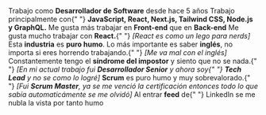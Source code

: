 <TextWithEmoji emoji="👨‍💼">
  Trabajo como <strong>Desarrollador de Software</strong> desde hace 5 años
</TextWithEmoji>
<TextWithEmoji emoji="🛠️">
  Trabajo principalmente con{" "}
  <strong>JavaScript, React, Next.js, Tailwind CSS, Node.js y GraphQL.</strong> Me gusta
  más trabajar en <strong>Front-end</strong> que en <strong>Back-end</strong>
</TextWithEmoji>
<TextWithEmoji emoji="🤓">
  Me gusta mucho trabajar con <strong>React.</strong>{" "}
  <i>[React es como un lego para nerds]</i>
</TextWithEmoji>
<TextWithEmoji emoji="👀">
  Esta <strong>industria</strong> es <strong>puro humo</strong>. Lo más importante es
  saber <strong>inglés</strong>, no importa si eres horrendo trabajando.{" "}
  <i>[Me va mal con el inglés]</i>
</TextWithEmoji>
<TextWithEmoji emoji="😐">
  Constantemente tengo el <strong>síndrome del impostor</strong> y siento que no se nada.{" "}
  <i>
    [En mi actual trabajo fui <strong>Desarrollador Senior</strong> y ahora soy{" "}
    <strong>Tech Lead</strong> y no se como lo logré]
  </i>
</TextWithEmoji>
<TextWithEmoji emoji="😴">
  <strong>Scrum</strong> es puro humo y muy sobrevalorado.{" "}
  <i>
    [Fui <strong>Scrum Master</strong>, ya se me venció la certificación entonces todo lo
    que sabía automaticámente se me olvidó]
  </i>
</TextWithEmoji>
<TextWithEmoji emoji="🤡">
  Al entrar <strong>feed</strong> de{" "}
  <Link href="https://www.linkedin.com/in/diegofrayo">LinkedIn</Link> se me nubla la vista
  por tanto humo
</TextWithEmoji>
